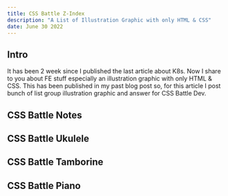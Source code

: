 ```yaml
---
title: CSS Battle Z-Index
description: "A List of Illustration Graphic with only HTML & CSS"
date: June 30 2022
---
```


## Intro

It has been 2 week since I published the last article about K8s. Now I share to you about FE stuff especially an illustration graphic with only HTML & CSS. This has been published in my past blog post so, for this article I post bunch of list group illustration graphic and answer for CSS Battle Dev.

## CSS Battle Notes

<CodePen codePenId="KKQLyVb" />

## CSS Battle Ukulele

<CodePen codePenId="WNXJdLJ" />

## CSS Battle Tamborine

<CodePen codePenId="vYdPQaV" />

## CSS Battle Piano 

<CodePen codePenId="mdXYqeM" />
